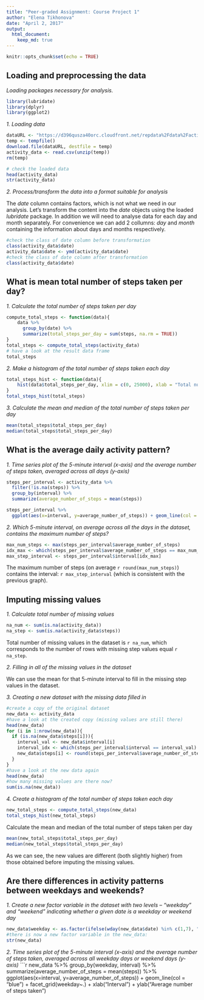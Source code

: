 ```yaml
---
title: "Peer-graded Assignment: Course Project 1"
author: "Elena Tikhonova"
date: "April 2, 2017"
output: 
  html_document:
    keep_md: true
---
```

```r
knitr::opts_chunk$set(echo = TRUE)
```
## Loading and preprocessing the data

*Loading packages necessary for analysis.*
```r
library(lubridate)
library(dplyr)
library(ggplot2)
```

*1. Loading data*

```r
dataURL <- "https://d396qusza40orc.cloudfront.net/repdata%2Fdata%2Factivity.zip"
temp <- tempfile()
download.file(dataURL, destfile = temp)
activity_data <- read.csv(unzip(temp))
rm(temp)

# check the loaded data
head(activity_data)
str(activity_data)
```

*2. Process/transform the data into a format suitable for analysis*

The *date* column contains factors, which is not what we need in our analysis.
Let's transform the content into the *date* objects using the loaded *lubridate* package. In addition we will need to analyse data for each day and month separately. For convenience we can add 2 collumns: *day* and *month* containing the information about days and months respectively. 
```r
#check the class of date column before transformation
class(activity_data$date)
activity_data$date <- ymd(activity_data$date)
#check the class of date column after transformation
class(activity_data$date)
```

## What is mean total number of steps taken per day?

*1. Calculate the total number of steps taken per day*
```r
compute_total_steps <- function(data){ 
    data %>% 
      group_by(date) %>% 
      summarize(total_steps_per_day = sum(steps, na.rm = TRUE))
}
total_steps <- compute_total_steps(activity_data)
# have a look at the result data frame
total_steps
```

*2. Make a histogram of the total number of steps taken each day*
```r
total_steps_hist <- function(data){
    hist(data$total_steps_per_day, xlim = c(0, 25000), xlab = "Total number of steps taken per day", ylab = "Number of days", main = "Total number of steps taken each day", col = "darkolivegreen2")
}
total_steps_hist(total_steps)
```

*3. Calculate the mean and median of the total number of steps taken per day*

```r
mean(total_steps$total_steps_per_day)
median(total_steps$total_steps_per_day)
```

## What is the average daily activity pattern?

*1. Time series plot of the 5-minute interval (x-axis) and the average number of steps taken, averaged across all days (y-axis)*
```r
steps_per_interval <- activity_data %>%
  filter(!is.na(steps)) %>%
  group_by(interval) %>%
  summarize(average_number_of_steps = mean(steps)) 

steps_per_interval %>%
  ggplot(aes(x=interval, y=average_number_of_steps)) + geom_line(col = "blue") + xlab("Interval") + ylab("Average number of steps taken")
```

*2. Which 5-minute interval, on average across all the days in the dataset, contains the maximum number of steps?*
```r
max_num_steps <- max(steps_per_interval$average_number_of_steps)
idx_max <- which(steps_per_interval$average_number_of_steps == max_num_steps)
max_step_interval <- steps_per_interval$interval[idx_max]
```
The maximum number of steps (on average `r round(max_num_steps)`) contains the interval: `r max_step_interval` (which is consistent with the previous graph).

## Imputing missing values

*1. Calculate total number of missing values*
```r
na_num <- sum(is.na(activity_data))
na_step <- sum(is.na(activity_data$steps))
```
Total number of missing values in the dataset is `r na_num`, which corresponds to the number of rows with missing step values equal `r na_step`.

*2. Filling in all of the missing values in the dataset*

We can use the mean for that 5-minute interval to fill in the missing step values in the dataset.

*3. Creating a new dataset with the missing data filled in*

```r
#create a copy of the original dataset 
new_data <- activity_data
#have a look at the created copy (missing values are still there)
head(new_data)
for (i in 1:nrow(new_data)){
  if (is.na(new_data$steps[i])){
    interval_val <- new_data$interval[i]
    interval_idx <- which(steps_per_interval$interval == interval_val)
    new_data$steps[i] <- round(steps_per_interval$average_number_of_steps[interval_idx])
  }
}
#have a look at the new data again
head(new_data)
#how many missing values are there now?
sum(is.na(new_data))
```

*4. Create a histogram of the total number of steps taken each day*

```r
new_total_steps <- compute_total_steps(new_data)
total_steps_hist(new_total_steps)
```

Calculate the mean and median of the total number of steps taken per day
```r
mean(new_total_steps$total_steps_per_day)
median(new_total_steps$total_steps_per_day)
```

As we can see, the new values are different (both slightly higher) from those obtained before imputing the missing values. 

## Are there differences in activity patterns between weekdays and weekends?

*1. Create a new factor variable in the dataset with two levels – “weekday” and “weekend” indicating whether a given date is a weekday or weekend day*
```r
new_data$weekday <- as.factor(ifelse(wday(new_data$date) %in% c(1,7), "weekend","weekday"))
#there is now a new factor variable in the new_data:
str(new_data)
```

*2. Time series plot of the 5-minute interval (x-axis) and the average number of steps taken, averaged across all weekday days or weekend days (y-axis)*
```r
new_data %>%
  group_by(weekday, interval) %>%
  summarize(average_number_of_steps = mean(steps)) %>%
  ggplot(aes(x=interval, y=average_number_of_steps)) + geom_line(col = "blue") + facet_grid(weekday~.) + xlab("Interval") + ylab("Average number of steps taken")
